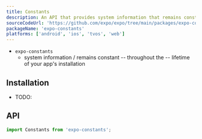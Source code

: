 ```yaml
---
title: Constants
description: An API that provides system information that remains constant throughout the lifetime of your app's installation.
sourceCodeUrl: 'https://github.com/expo/expo/tree/main/packages/expo-constants'
packageName: 'expo-constants'
platforms: ['android', 'ios', 'tvos', 'web']
---
```



* `expo-constants`
  * system information / remains constant -- throughout the -- lifetime of your app's installation

## Installation

* TODO:
<APIInstallSection />

## API

```js
import Constants from 'expo-constants';
```

<APISection packageName="expo-constants" apiName="Constants" />
